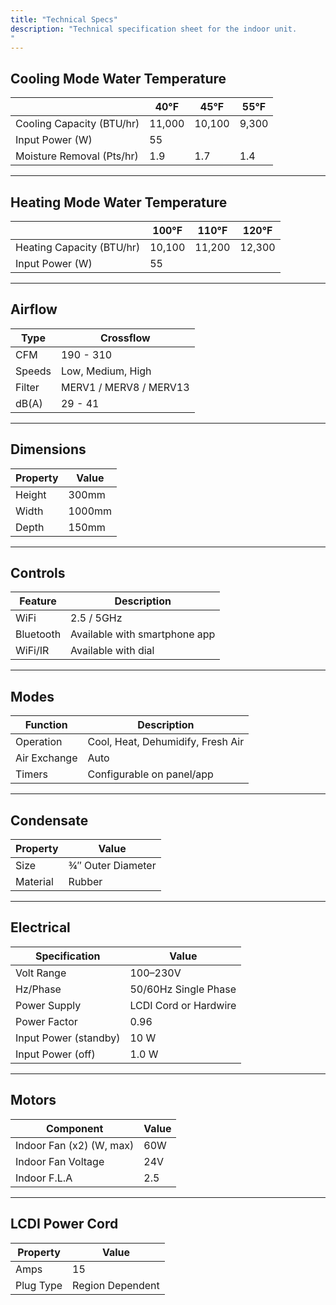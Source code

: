 ```yaml
---
title: "Technical Specs"
description: "Technical specification sheet for the indoor unit.
"
---
```


## Cooling Mode Water Temperature

|                               | 40°F  | 45°F  | 55°F  |
|-------------------------------|-------|-------|-------|
| Cooling Capacity (BTU/hr)     | 11,000| 10,100| 9,300 |
| Input Power (W)               | 55    |       |       |
| Moisture Removal (Pts/hr)     | 1.9   | 1.7   | 1.4   |

---

## Heating Mode Water Temperature

|                               | 100°F | 110°F | 120°F |
|-------------------------------|--------|--------|--------|
| Heating Capacity (BTU/hr)     | 10,100 | 11,200 | 12,300 |
| Input Power (W)               | 55     |        |        |

---

## Airflow

| Type   | Crossflow            |
|--------|----------------------|
| CFM    | 190 - 310            |
| Speeds | Low, Medium, High    |
| Filter | MERV1 / MERV8 / MERV13 |
| dB(A)  | 29 - 41              |

---

## Dimensions

| Property | Value   |
|----------|---------|
| Height   | 300mm   |
| Width    | 1000mm  |
| Depth    | 150mm   |

---

## Controls

| Feature   | Description                      |
|-----------|----------------------------------|
| WiFi      | 2.5 / 5GHz                       |
| Bluetooth | Available with smartphone app    |
| WiFi/IR   | Available with dial              |

---

## Modes

| Function     | Description                            |
|--------------|----------------------------------------|
| Operation    | Cool, Heat, Dehumidify, Fresh Air      |
| Air Exchange | Auto                                   |
| Timers       | Configurable on panel/app              |

---

## Condensate

| Property | Value                |
|----------|----------------------|
| Size     | ¾″ Outer Diameter    |
| Material | Rubber               |

---

## Electrical

| Specification         | Value                      |
|------------------------|----------------------------|
| Volt Range             | 100–230V                   |
| Hz/Phase               | 50/60Hz Single Phase       |
| Power Supply           | LCDI Cord or Hardwire      |
| Power Factor           | 0.96                       |
| Input Power (standby)  | 10 W                       |
| Input Power (off)      | 1.0 W                      |

---

## Motors

| Component               | Value  |
|-------------------------|--------|
| Indoor Fan (x2) (W, max)| 60W    |
| Indoor Fan Voltage      | 24V    |
| Indoor F.L.A            | 2.5    |

---

## LCDI Power Cord

| Property  | Value             |
|-----------|-------------------|
| Amps      | 15                |
| Plug Type | Region Dependent  |


